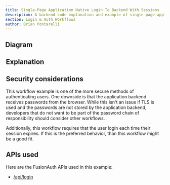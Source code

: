 ```yaml
---
title: Single-Page Application Native Login To Backend With Sessions
description: A backend code explanation and example of single-page application login using a native login form that submits to the application backend with server-side sessions
section: Login & Auth Workflows
author: Brian Pontarelli
---
```


<Intro/>

## Diagram

<Legend/>

<Diagram/>

## Explanation

<OrderedList>
  <Step1/>
  <Step2/>
  <Step3/>
  <Step4/>
  <Step5/>
  <Step6/>
  <Step7/>
  <Step8/>
  <Step9/>
  <Step10/>
  <Step11/>
  <Step12/>
  <Step13/>
  <Step14/>
  <Step15/>
  <Step16/>
</OrderedList>

## Security considerations

This workflow example is one of the more secure methods of authenticating users. One downside is that the application backend receives passwords from the browser. While this isn't an issue if TLS is used and the passwords are not stored by the application backend, developers that do not want to be part of the password chain of responsibility should consider other workflows.

Additionally, this workflow requires that the user login each time their session expires. If this is the preferred behavior, than this workflow might be a good fit.

## APIs used

Here are the FusionAuth APIs used in this example:

* [/api/login](/docs/apis/login#authenticate-a-user)
